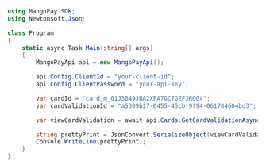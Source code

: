 ```csharp .NET 
using MangoPay.SDK;
using Newtonsoft.Json;

class Program
{
    static async Task Main(string[] args)
    {
        MangoPayApi api = new MangoPayApi();

        api.Config.ClientId = "your-client-id";
        api.Config.ClientPassword = "your-api-key";

        var cardId = "card_m_01J3049JBA2XPA7GC7GEFJRQG4";
        var cardValidationId = "a5309b17-0455-45cb-9f94-061784604bd3";

        var viewCardValidation = await api.Cards.GetCardValidationAsync(cardId, cardValidationId);

        string prettyPrint = JsonConvert.SerializeObject(viewCardValidation, Formatting.Indented);
        Console.WriteLine(prettyPrint);
    }
}
```